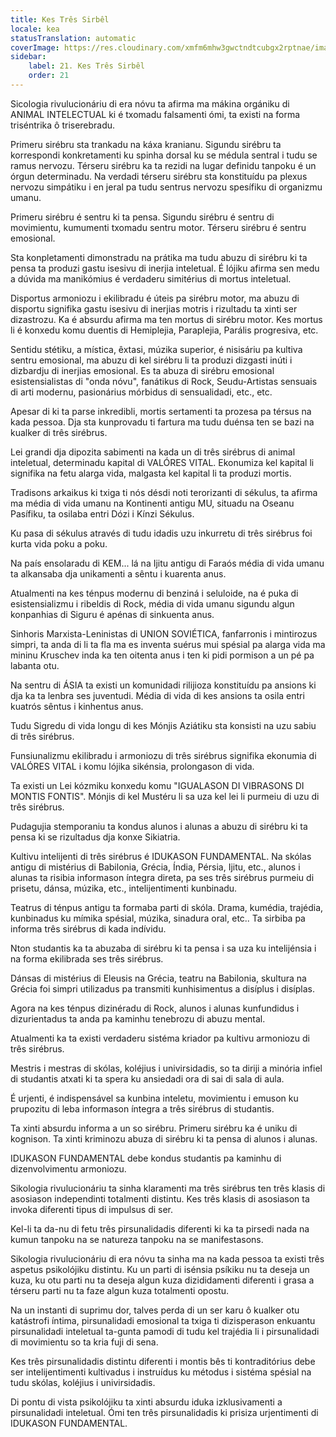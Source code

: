 ```yaml
---
title: Kes Três Sirbêl
locale: kea
statusTranslation: automatic
coverImage: https://res.cloudinary.com/xmfm6mhw3gwctndtcubgx2rptnae/image/upload/v1740337243/small_cover_educacion_fundamental_a051170f1c.webp
sidebar:
    label: 21. Kes Três Sirbêl
    order: 21
---
```

Sicologia rivulucionáriu di era nóvu ta afirma ma mákina orgániku di ANIMAL INTELECTUAL ki é txomadu falsamenti ómi, ta existi na forma triséntrika ô triserebradu.

Primeru sirébru sta trankadu na káxa kranianu. Sigundu sirébru ta korrespondi konkretamenti ku spinha dorsal ku se médula sentral i tudu se ramus nervozu. Térseru sirébru ka ta rezidi na lugar definidu tanpoku é un órgun determinadu. Na verdadi térseru sirébru sta konstituídu pa plexus nervozu simpátiku i en jeral pa tudu sentrus nervozu spesífiku di organizmu umanu.

Primeru sirébru é sentru ki ta pensa. Sigundu sirébru é sentru di movimientu, kumumenti txomadu sentru motor. Térseru sirébru é sentru emosional.

Sta konpletamenti dimonstradu na prátika ma tudu abuzu di sirébru ki ta pensa ta produzi gastu isesivu di inerjia inteletual. É lójiku afirma sen medu a dúvida ma manikómius é verdaderu simitérius di mortus inteletual.

Disportus armoniozu i ekilibradu é úteis pa sirébru motor, ma abuzu di disportu signifika gastu isesivu di inerjias motris i rizultadu ta xinti ser dizastrozu. Ka é absurdu afirma ma ten mortus di sirébru motor. Kes mortus li é konxedu komu duentis di Hemiplejia, Paraplejia, Parális progresiva, etc.

Sentidu stétiku, a mística, êxtasi, múzika superior, é nisisáriu pa kultiva sentru emosional, ma abuzu di kel sirébru li ta produzi dizgasti inúti i dizbardju di inerjias emosional. Es ta abuza di sirébru emosional esistensialistas di "onda nóvu", fanátikus di Rock, Seudu-Artistas sensuais di arti modernu, pasionárius mórbidus di sensualidadi, etc., etc.

Apesar di ki ta parse inkredibli, mortis sertamenti ta prozesa pa térsus na kada pessoa. Dja sta kunprovadu ti fartura ma tudu duénsa ten se bazi na kualker di três sirébrus.

Lei grandi dja dipozita sabimenti na kada un di três sirébrus di animal inteletual, determinadu kapital di VALÓRES VITAL. Ekonumiza kel kapital li signifika na fetu alarga vida, malgasta kel kapital li ta produzi mortis.

Tradisons arkaikus ki txiga ti nós désdi noti terorizanti di sékulus, ta afirma ma média di vida umanu na Kontinenti antigu MU, situadu na Oseanu Pasífiku, ta osilaba entri Dózi i Kínzi Sékulus.

Ku pasa di sékulus através di tudu idadis uzu inkurretu di três sirébrus foi kurta vida poku a poku.

Na país ensolaradu di KEM... lá na Ijitu antigu di Faraós média di vida umanu ta alkansaba dja unikamenti a sêntu i kuarenta anus.

Atualmenti na kes ténpus modernu di benziná i seluloide, na é puka di esistensializmu i ribeldis di Rock, média di vida umanu sigundu algun konpanhias di Siguru é apénas di sinkuenta anus.

Sinhoris Marxista-Leninistas di UNION SOVIÉTICA, fanfarronis i mintirozus simpri, ta anda di li ta fla ma es inventa suérus mui spésial pa alarga vida ma mininu Kruschev inda ka ten oitenta anus i ten ki pidi pormison a un pé pa labanta otu.

Na sentru di ÁSIA ta existi un komunidadi rilijioza konstituídu pa ansions ki dja ka ta lenbra ses juventudi. Média di vida di kes ansions ta osila entri kuatrós sêntus i kinhentus anus.

Tudu Sigredu di vida longu di kes Mónjis Aziátiku sta konsisti na uzu sabiu di três sirébrus.

Funsiunalizmu ekilibradu i armoniozu di três sirébrus signifika ekonumia di VALÓRES VITAL i komu lójika sikénsia, prolongason di vida.

Ta existi un Lei kózmiku konxedu komu "IGUALASON DI VIBRASONS DI MONTIS FONTIS". Mónjis di kel Mustéru li sa uza kel lei li purmeiu di uzu di três sirébrus.

Pudagujia stemporaniu ta kondus alunos i alunas a abuzu di sirébru ki ta pensa ki se rizultadus dja konxe Sikiatria.

Kultivu intelijenti di três sirébrus é IDUKASON FUNDAMENTAL. Na skólas antigu di mistérius di Babilonia, Grécia, Índia, Pérsia, Ijitu, etc., alunos i alunas ta risibia informason íntegra direta, pa ses três sirébrus purmeiu di prisetu, dánsa, múzika, etc., intelijentimenti kunbinadu.

Teatrus di ténpus antigu ta formaba parti di skóla. Drama, kumédia, trajédia, kunbinadus ku mímika spésial, múzika, sinadura oral, etc.. Ta sirbiba pa informa três sirébrus di kada indívidu.

Nton studantis ka ta abuzaba di sirébru ki ta pensa i sa uza ku intelijénsia i na forma ekilibrada ses três sirébrus.

Dánsas di mistérius di Eleusis na Grécia, teatru na Babilonia, skultura na Grécia foi simpri utilizadus pa transmiti kunhisimentus a disíplus i disíplas.

Agora na kes ténpus dizinéradu di Rock, alunos i alunas kunfundidus i dizurientadus ta anda pa kaminhu tenebrozu di abuzu mental.

Atualmenti ka ta existi verdaderu sistéma kriador pa kultivu armoniozu di três sirébrus.

Mestris i mestras di skólas, koléjius i univirsidadis, so ta diriji a minória infiel di studantis atxati ki ta spera ku ansiedadi ora di sai di sala di aula.

É urjenti, é indispensável sa kunbina inteletu, movimientu i emuson ku prupozitu di leba informason íntegra a três sirébrus di studantis.

Ta xinti absurdu informa a un so sirébru. Primeru sirébru ka é uniku di kognison. Ta xinti kriminozu abuza di sirébru ki ta pensa di alunos i alunas.

IDUKASON FUNDAMENTAL debe kondus studantis pa kaminhu di dizenvolvimentu armoniozu.

Sikologia rivulucionáriu ta sinha klaramenti ma três sirébrus ten três klasis di asosiason independinti totalmenti distintu. Kes três klasis di asosiason ta invoka diferenti tipus di impulsus di ser.

Kel-li ta da-nu di fetu três pirsunalidadis diferenti ki ka ta pirsedi nada na kumun tanpoku na se natureza tanpoku na se manifestasons.

Sikologia rivulucionáriu di era nóvu ta sinha ma na kada pessoa ta existi três aspetus psikolójiku distintu. Ku un parti di isénsia psíkiku nu ta deseja un kuza, ku otu parti nu ta deseja algun kuza dizididamenti diferenti i grasa a térseru parti nu ta faze algun kuza totalmenti opostu.

Na un instanti di suprimu dor, talves perda di un ser karu ô kualker otu katástrofi íntima, pirsunalidadi emosional ta txiga ti dizisperason enkuantu pirsunalidadi inteletual ta-gunta pamodi di tudu kel trajédia li i pirsunalidadi di movimientu so ta kria fuji di sena.

Kes três pirsunalidadis distintu diferenti i montis bês ti kontraditórius debe ser intelijentimenti kultivadus i instruídus ku métodus i sistéma spésial na tudu skólas, koléjius i univirsidadis.

Di pontu di vista psikolójiku ta xinti absurdu iduka izklusivamenti a pirsunalidadi inteletual. Ómi ten três pirsunalidadis ki prisiza urjentimenti di IDUKASON FUNDAMENTAL.

